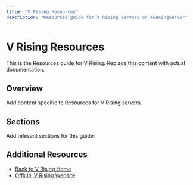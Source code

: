 ```yaml
---
title: "V Rising Resources"
description: "Resources guide for V Rising servers on XGamingServer"
---
```


# V Rising Resources

This is the Resources guide for V Rising. Replace this content with actual documentation.

## Overview

Add content specific to Resources for V Rising servers.

## Sections

Add relevant sections for this guide.

## Additional Resources

- [Back to V Rising Home](./index)
- [Official V Rising Website](https://example.com)
